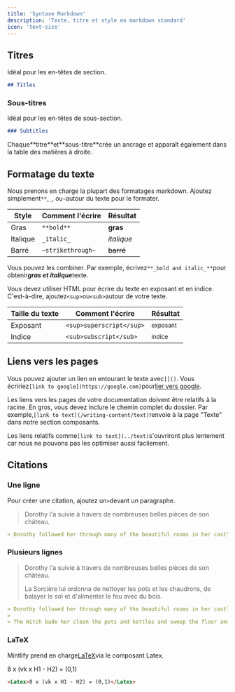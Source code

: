 ```yaml
---
title: 'Syntaxe Markdown'
description: 'Texte, titre et style en markdown standard'
icon: 'text-size'
---
```


## Titres

Idéal pour les en-têtes de section.

```md
## Titles
```

### Sous-titres

Idéal pour les en-têtes de sous-section.

```md
### Subtitles
```

<Tip>
  Chaque**titre**et**sous-titre**crée un ancrage et apparaît également dans la table des matières à droite.
</Tip>

## Formatage du texte

Nous prenons en charge la plupart des formatages markdown. Ajoutez simplement`**`,`_`, ou`~`autour du texte pour le formater.

| Style    | Comment l'écrire  | Résultat   |
| -------- | ----------------- | ---------- |
| Gras     | `**bold**`        | **gras**   |
| Italique | `_italic_`        | *italique* |
| Barré    | `~strikethrough~` | ~~barré~~  |

Vous pouvez les combiner. Par exemple, écrivez`**_bold and italic_**`pour obteni&#x72;***gras et italique***&#x74;exte.

Vous devez utiliser HTML pour écrire du texte en exposant et en indice. C'est-à-dire, ajoutez`<sup>`ou`<sub>`autour de votre texte.

| Taille du texte | Comment l'écrire         | Résultat            |
| --------------- | ------------------------ | ------------------- |
| Exposant        | `<sup>superscript</sup>` | <sup>exposant</sup> |
| Indice          | `<sub>subscript</sub>`   | <sub>indice</sub>   |

## Liens vers les pages

Vous pouvez ajouter un lien en entourant le texte avec`[]()`. Vous écririez`[link to google](https://google.com)`pour[lier vers google](https://google.com).

Les liens vers les pages de votre documentation doivent être relatifs à la racine. En gros, vous devez inclure le chemin complet du dossier. Par exemple,`[link to text](/writing-content/text)`renvoie à la page "Texte" dans notre section composants.

Les liens relatifs comme`[link to text](../text)`s'ouvriront plus lentement car nous ne pouvons pas les optimiser aussi facilement.

## Citations

### Une ligne

Pour créer une citation, ajoutez un`>`devant un paragraphe.

> Dorothy l'a suivie à travers de nombreuses belles pièces de son château.

```md
> Dorothy followed her through many of the beautiful rooms in her castle.
```

### Plusieurs lignes

> Dorothy l'a suivie à travers de nombreuses belles pièces de son château.
>
> La Sorcière lui ordonna de nettoyer les pots et les chaudrons, de balayer le sol et d'alimenter le feu avec du bois.

```md
> Dorothy followed her through many of the beautiful rooms in her castle.
>
> The Witch bade her clean the pots and kettles and sweep the floor and keep the fire fed with wood.
```

### LaTeX

Mintlify prend en charge[LaTeX](https://www.latex-project.org)via le composant Latex.

<Latex>8 x (vk x H1 - H2) = (0,1)</Latex>

```md
<Latex>8 x (vk x H1 - H2) = (0,1)</Latex>
```
